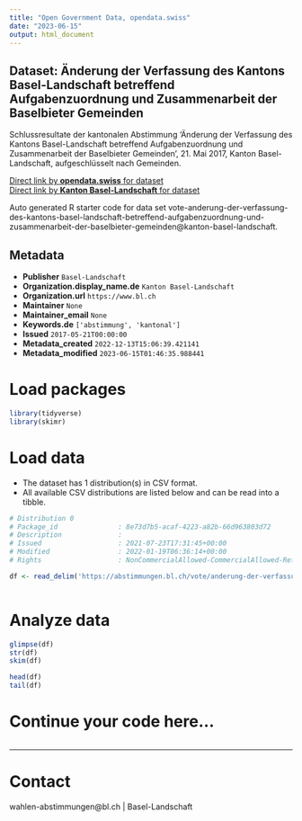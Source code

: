 ```yaml
---
title: "Open Government Data, opendata.swiss"
date: "2023-06-15"
output: html_document
---
```


## Dataset: Änderung der Verfassung des Kantons Basel-Landschaft betreffend Aufgabenzuordnung und Zusammenarbeit der Baselbieter Gemeinden

Schlussresultate der kantonalen Abstimmung 'Änderung der Verfassung des Kantons Basel-Landschaft betreffend Aufgabenzuordnung und Zusammenarbeit der Baselbieter Gemeinden', 21. Mai 2017, Kanton Basel-Landschaft, aufgeschlüsselt nach Gemeinden.

[Direct link by **opendata.swiss** for dataset](https://opendata.swiss/de/dataset/anderung-der-verfassung-des-kantons-basel-landschaft-betreffend-aufgabenzuordnung-und-zusammena)<br>
[Direct link by **Kanton Basel-Landschaft** for dataset](https://abstimmungen.bl.ch/vote/anderung-der-verfassung-des-kantons-basel-landschaft-betreffend-aufgabenzuordnung-und-zusammenarbeit-der-baselbieter-gemeinden/data)

Auto generated R starter code for data set vote-anderung-der-verfassung-des-kantons-basel-landschaft-betreffend-aufgabenzuordnung-und-zusammenarbeit-der-baselbieter-gemeinden@kanton-basel-landschaft.

## Metadata

- **Publisher** `Basel-Landschaft`
- **Organization.display_name.de** `Kanton Basel-Landschaft`
- **Organization.url** `https://www.bl.ch`
- **Maintainer** `None`
- **Maintainer_email** `None`
- **Keywords.de** `['abstimmung', 'kantonal']`
- **Issued** `2017-05-21T00:00:00`
- **Metadata_created** `2022-12-13T15:06:39.421141`
- **Metadata_modified** `2023-06-15T01:46:35.988441`


# Load packages

```r

library(tidyverse)
library(skimr)

```

# Load data

-   The dataset has 1 distribution(s) in CSV format.
-   All available CSV distributions are listed below and can be read into a tibble.

```r

# Distribution 0
# Package_id               : 8e73d7b5-acaf-4223-a82b-66d963803d72
# Description              : 
# Issued                   : 2021-07-23T17:31:45+00:00
# Modified                 : 2022-01-19T06:36:14+00:00
# Rights                   : NonCommercialAllowed-CommercialAllowed-ReferenceRequired

df <- read_delim('https://abstimmungen.bl.ch/vote/anderung-der-verfassung-des-kantons-basel-landschaft-betreffend-aufgabenzuordnung-und-zusammenarbeit-der-baselbieter-gemeinden/data-csv')



```

# Analyze data

```r

glimpse(df)
str(df)
skim(df)

head(df)
tail(df)

```

# Continue your code here...

```r

```

------------------------------------------------------------------------

# Contact

wahlen-abstimmungen@bl.ch | Basel-Landschaft

